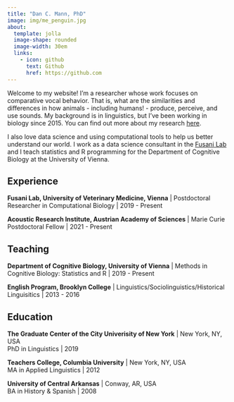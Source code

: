 ```yaml
---
title: "Dan C. Mann, PhD"
image: img/me_penguin.jpg
about: 
  template: jolla  
  image-shape: rounded
  image-width: 30em 
  links: 
    - icon: github
      text: Github
      href: https://github.com
---
```


Welcome to my website! 
I'm a researcher whose work focuses on comparative vocal behavior. 
That is, what are the similarities and differences in how animals - including humans! - produce, perceive, and use sounds. 
My background is in linguistics, but I've been working in biology since 2015. 
You can find out more about my research [here](qmd/research.qmd). 

I also love data science and using computational tools to help us better understand our world. I work as a data science consultant in the [Fusani Lab](https://fusanilab.org/) and I teach statistics and R programming for the Department of Cognitive Biology at the University of Vienna.
 
## Experience

**Fusani Lab, University of Veterinary Medicine, Vienna** | Postdoctoral Researcher in Computational Biology | 2019 - Present

**Acoustic Research Institute, Austrian Academy of Sciences** | Marie Curie Postdoctoral Fellow | 2021 - Present  

## Teaching

**Department of Cognitive Biology, University of Vienna** | Methods in Cognitive Biology: Statistics and R | 2019 - Present

**English Program, Brooklyn College** | Linguistics/Sociolinguistics/Historical Linguisitics | 2013 - 2016

## Education

**The Graduate Center of the City Univerisity of New York** | New York, NY, USA  
PhD in Linguistics | 2019

**Teachers College, Columbia University** | New York, NY, USA  
MA in Applied Linguistics | 2012

**University of Central Arkansas** | Conway, AR, USA  
BA in History & Spanish | 2008


